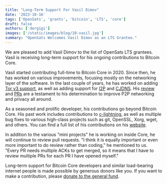 ```yaml
---
title: "Long-Term Support For Vasil Dimov"
date: '2023-10-16'
tags: ['OpenSats', 'grants', 'bitcoin', 'LTS', 'core']
draft: false
authors: ['dergigi']
images: ['/static/images/blog/10-vasil.jpg']
summary: "OpenSats Welcomes Vasil Dimov as an LTS Grantee."
---
```


We are pleased to add Vasil Dimov to the list of OpenSats LTS grantees. Vasil is
receiving long-term support for his ongoing contributions to Bitcoin Core.

Vasil started contributing full-time to Bitcoin Core in 2020. Since then, he has
worked on various improvements, focusing mostly on the networking layer of the
software. In the last couple of years, he has worked on adding [Tor v3
support](https://github.com/bitcoin/bitcoin/issues/18884), as well as adding
support for [I2P](https://github.com/bitcoin/bitcoin/pull/20685) and
[CJDNS](https://github.com/bitcoin/bitcoin/pull/23077). His [review](https://github.com/bitcoin/bitcoin/pulls?q=commenter%3Avasild+-author%3Avasild) and [PRs](https://github.com/bitcoin/bitcoin/pulls?q=is%3Apr+author%3Avasild)
are a testament to his determination to improve P2P networking and privacy all
around.

As a seasoned and prolific developer, his contributions go beyond Bitcoin Core.
His past work includes contributions to
[c-lightning](https://github.com/ElementsProject/lightning/commits?author=vasild),
as well as multiple bug fixes to various high-class projects such as git,
OpenSSL, Xorg, wget, and others. You can find a full list of his contributions
on his
[website](https://people.freebsd.org/~vd/cv/_/vdcv.html#open_source_contribution_others).

In addition to the various "mini projects" he is working on inside Core, he will
continue to review pull requests. "I think it is equally important or even more
important to do review rather than coding," he mentioned to us. "Every PR needs multiple
ACKs to get merged, so it means that I have to review multiple PRs for each PR
I have opened myself."

Long-term support for Bitcoin Core developers and similar load-bearing internet
people is made possible by generous donors like you. If you want to make a
contribution, please [donate to the general
fund](https://opensats.org/projects/general_fund).

